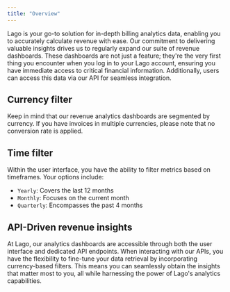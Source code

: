 ```yaml
---
title: "Overview"
---
```


Lago is your go-to solution for in-depth billing analytics data, enabling you to accurately calculate revenue with ease.
Our commitment to delivering valuable insights drives us to regularly expand our suite of revenue dashboards.
These dashboards are not just a feature; they're the very first thing you encounter when you log in to your Lago account,
ensuring you have immediate access to critical financial information. Additionally, users can access this data via our API for seamless integration.

## Currency filter

Keep in mind that our revenue analytics dashboards are segmented by currency.
If you have invoices in multiple currencies, please note that no conversion rate is applied.

## Time filter

Within the user interface, you have the ability to filter metrics based on timeframes. Your options include:

- `Yearly`: Covers the last 12 months
- `Monthly`: Focuses on the current month
- `Quarterly`: Encompasses the past 4 months

## API-Driven revenue insights

At Lago, our analytics dashboards are accessible through both the user interface and dedicated API endpoints.
When interacting with our APIs, you have the flexibility to fine-tune your data retrieval by incorporating currency-based
filters. This means you can seamlessly obtain the insights that matter most to you, all while harnessing the power of
Lago's analytics capabilities.
